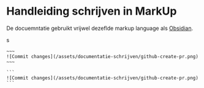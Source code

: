 # Handleiding schrijven in MarkUp

De docuemntatie gebruikt vrijwel dezeflde markup language als [Obsidian](https://guides.github.com/features/mastering-markdown/). 

s

```
~~~
![Commit changes](/assets/documentatie-schrijven/github-create-pr.png)
~~~
```

~~~
```
![Commit changes](/assets/documentatie-schrijven/github-create-pr.png)
```
~~~
